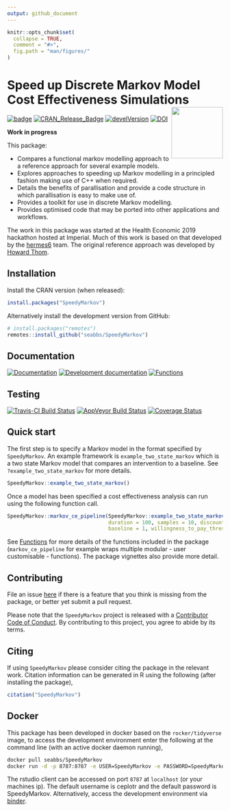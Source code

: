 ```yaml
---
output: github_document
---
```


```r
knitr::opts_chunk$set(
  collapse = TRUE,
  comment = "#>",
  fig.path = "man/figures/"
)
```

# Speed up Discrete Markov Model Cost Effectiveness Simulations <img src="man/figures/logo.png" align="right" alt="" width="120" />

[![badge](https://img.shields.io/badge/Launch-SpeedyMarkov-blue.svg)](https://mybinder.org/v2/gh/seabbs/SpeedyMarkov/master?urlpath=rstudio) 
[![CRAN_Release_Badge](http://www.r-pkg.org/badges/version-ago/SpeedyMarkov)](https://CRAN.R-project.org/package=SpeedyMarkov)
[![develVersion](https://img.shields.io/badge/devel%20version-0.1.0-blue.svg?style=flat)](https://github.com/seabbs/SpeedyMarkov)
[![DOI](https://zenodo.org/badge/223414207.svg)](https://zenodo.org/badge/latestdoi/223414207)

**Work in progress**

This package: 

* Compares a functional markov modelling approach to a reference approach for several example models.
* Explores approaches to speeding up Markov modelling in a principled fashion making use of C++ when required.
* Details the benefits of parallisation and provide a code structure in which parallisation is easy to make use of.
* Provides a toolkit for use in discrete Markov modelling.
* Provides optimised code that may be ported into other applications and workflows.

The work in this package was started at the Health Economic 2019 hackathon hosted at Imperial. Much of this work is based on that developed by the [hermes6](https://github.com/HealthEconomicsHackathon/hermes6) team. The original reference approach was developed by [Howard Thom](https://orcid.org/0000-0001-8576-5552). 

## Installation

Install the CRAN version (when released):

```r
install.packages("SpeedyMarkov")
```

Alternatively install the development version from GitHub:

```r
# install.packages("remotes")
remotes::install_github("seabbs/SpeedyMarkov")
```

## Documentation

[![Documentation](https://img.shields.io/badge/Documentation-release-lightgrey.svg?style=flat)](https://www.samabbott.co.uk/SpeedyMarkov/)
[![Development documentation](https://img.shields.io/badge/Documentation-development-lightblue.svg?style=flat)](https://www.samabbott.co.uk/SpeedyMarkov/dev)
[![Functions](https://img.shields.io/badge/Documentation-functions-orange.svg?style=flat)](https://www.samabbott.co.uk/SpeedyMarkov/reference/index.html)


## Testing

[![Travis-CI Build Status](https://travis-ci.org/seabbs/SpeedyMarkov.svg?branch=master)](https://travis-ci.org/seabbs/SpeedyMarkov)
[![AppVeyor Build Status](https://ci.appveyor.com/api/projects/status/github/seabbs/SpeedyMarkov?branch=master&svg=true)](https://ci.appveyor.com/project/seabbs/SpeedyMarkov)
[![Coverage Status](https://img.shields.io/codecov/c/github/seabbs/SpeedyMarkov/master.svg)](https://codecov.io/github/seabbs/SpeedyMarkov?branch=master)

## Quick start

The first step is to specify a Markov model in the format specified by `SpeedyMarkov`. An example framework is `example_two_state_markov` which is a two state Markov model that compares an intervention to a baseline. See `?example_two_state_markov` for more details.

```r
SpeedyMarkov::example_two_state_markov()
```

Once a model has been specified a cost effectiveness analysis can run using the following function call.

```r
SpeedyMarkov::markov_ce_pipeline(SpeedyMarkov::example_two_state_markov(), 
                                 duration = 100, samples = 10, discount = 1.035, 
                                 baseline = 1, willingness_to_pay_thresold = 20000)
```


See [Functions](https://www.samabbott.co.uk/SpeedyMarkov/reference/index.html) for more details of the functions included in the package (`markov_ce_pipeline` for example wraps multiple modular - user customisable - functions). The package vignettes also provide more detail.

## Contributing

File an issue [here](https://github.com/seabbs/SpeedyMarkov/issues) if there is a feature that you think is missing from the package, or better yet submit a pull request.

Please note that the `SpeedyMarkov` project is released with a [Contributor Code of Conduct](https://github.com/seabbs/SpeedyMarkov/blob/master/.github/CODE_OF_CONDUCT.md). By contributing to this project, you agree to abide by its terms.

## Citing 

If using `SpeedyMarkov` please consider citing the package in the relevant work. Citation information can be generated in R using the following (after installing the package),

```r
citation("SpeedyMarkov")
```

## Docker

This package has been developed in docker based on the `rocker/tidyverse` image, to access the  development environment enter the following at the command line (with an active docker daemon running),

```bash
docker pull seabbs/SpeedyMarkov
docker run -d -p 8787:8787 -e USER=SpeedyMarkov -e PASSWORD=SpeedyMarkov --name SpeedyMarkov seabbs/speedymarkov
```

The rstudio client can be accessed on port `8787` at `localhost` (or your machines ip). The default username is ceplotr and the default password is SpeedyMarkov. Alternatively, access the development environment via [binder](https://mybinder.org/v2/gh/seabbs/SpeedyMarkov/master?urlpath=rstudio).

